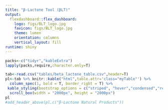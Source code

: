 ```yaml
---
title: "β-Lactone Tool (βLT)"
output:
  flexdashboard::flex_dashboard:
    logo: figs/BLT_logo.jpg
    favicon: figs/BLT_logo.jpg
    theme: lumen
    orientation: columns
    vertical_layout: fill
runtime: shiny
---
```

```r
packs<-c("tidyr","kableExtra")
lapply(packs,require,character.only=T)

```

```r
tab<-read.csv("tables/beta_lactone_table.csv",header=T)
pl<-tab %>% knitr::kable("html",table.attr='class="myTable"') %>%
  column_spec(1, bold = T, border_right = T) %>%
 kable_styling(bootstrap_options = c("striped", "hover","condensed","responsive"),full_width = F,position="left",font_size=10) %>%
  scroll_box(width = "2000px", height = "2000px")
pl
#add_header_above(pl,c("β-Lactone Natural Products"))
 
```
<style>
  .myTable td {
    padding: 100px;
  }
</style>